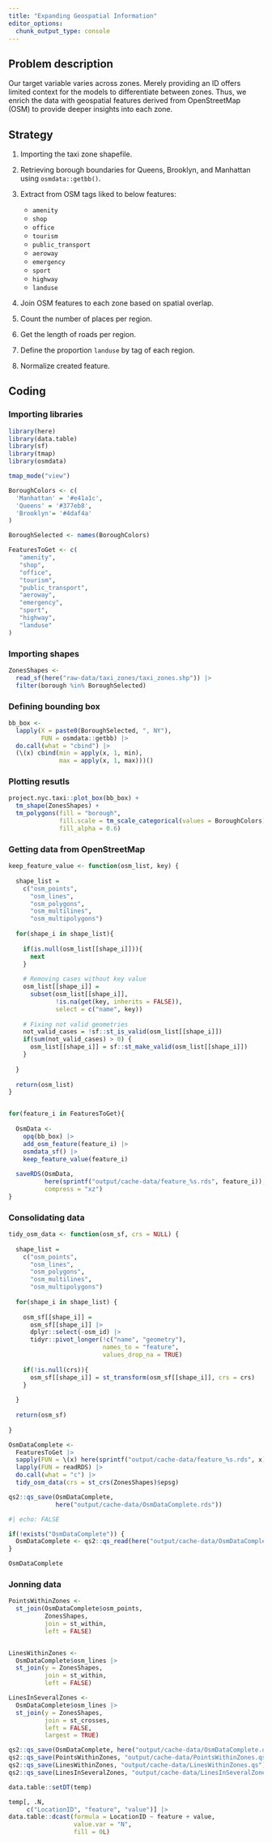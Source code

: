 ```yaml
---
title: "Expanding Geospatial Information"
editor_options: 
  chunk_output_type: console
---
```


## Problem description

Our target variable varies across zones. Merely providing an ID offers limited context for the models to differentiate between zones. Thus, we enrich the data with geospatial features derived from OpenStreetMap (OSM) to provide deeper insights into each zone.

## Strategy

1. Importing the taxi zone shapefile.

2. Retrieving borough boundaries for Queens, Brooklyn, and Manhattan using `osmdata::getbb()`.

3. Extract from OSM tags liked to below features:
   - `amenity`
   - `shop`
   - `office`
   - `tourism`
   - `public_transport`
   - `aeroway`
   - `emergency`
   - `sport`
   - `highway`
   - `landuse`
   
4. Join OSM features to each zone based on spatial overlap.

5. Count the number of places per region.

6. Get the length of roads per region.

7. Define the proportion `landuse` by tag of each region.

8. Normalize created feature.


## Coding

### Importing libraries

```r
library(here)
library(data.table)
library(sf)
library(tmap)
library(osmdata)

tmap_mode("view")

BoroughColors <- c(
  'Manhattan' = '#e41a1c',
  'Queens' = '#377eb8',
  'Brooklyn'= '#4daf4a'
)

BoroughSelected <- names(BoroughColors)

FeaturesToGet <- c(
   "amenity",
   "shop",
   "office",
   "tourism",
   "public_transport",
   "aeroway",
   "emergency",
   "sport",
   "highway",
   "landuse"
)

```

### Importing shapes

```r
ZonesShapes <-
  read_sf(here("raw-data/taxi_zones/taxi_zones.shp")) |>
  filter(borough %in% BoroughSelected)
```

### Defining bounding box

```r
bb_box <-
  lapply(X = paste0(BoroughSelected, ", NY"),
         FUN = osmdata::getbb) |>
  do.call(what = "cbind") |>
  (\(x) cbind(min = apply(x, 1, min),
              max = apply(x, 1, max)))()
```

### Plotting resutls

```r
project.nyc.taxi::plot_box(bb_box) +
  tm_shape(ZonesShapes) +
  tm_polygons(fill = "borough",
              fill.scale = tm_scale_categorical(values = BoroughColors),
              fill_alpha = 0.6)
```

### Getting data from OpenStreetMap

```r
keep_feature_value <- function(osm_list, key) {
  
  shape_list =
    c("osm_points",
      "osm_lines",
      "osm_polygons",
      "osm_multilines",
      "osm_multipolygons")
  
  for(shape_i in shape_list){
    
    if(is.null(osm_list[[shape_i]])){
      next
    }
    
    # Removing cases without key value
    osm_list[[shape_i]] =
      subset(osm_list[[shape_i]],
             !is.na(get(key, inherits = FALSE)),
             select = c("name", key))
    
    # Fixing not valid geometries
    not_valid_cases = !sf::st_is_valid(osm_list[[shape_i]])
    if(sum(not_valid_cases) > 0) {
      osm_list[[shape_i]] = sf::st_make_valid(osm_list[[shape_i]])
    }
    
  }
  
  return(osm_list)
}


for(feature_i in FeaturesToGet){
  
  OsmData <-
    opq(bb_box) |>
    add_osm_feature(feature_i) |>
    osmdata_sf() |>
    keep_feature_value(feature_i)
  
  saveRDS(OsmData, 
          here(sprintf("output/cache-data/feature_%s.rds", feature_i)), 
          compress = "xz")
}
```

### Consolidating data

```r
tidy_osm_data <- function(osm_sf, crs = NULL) {
  
  shape_list =
    c("osm_points",
      "osm_lines",
      "osm_polygons",
      "osm_multilines",
      "osm_multipolygons")
  
  for(shape_i in shape_list) {
    
    osm_sf[[shape_i]] =
      osm_sf[[shape_i]] |>
      dplyr::select(-osm_id) |>
      tidyr::pivot_longer(!c("name", "geometry"),
                          names_to = "feature",
                          values_drop_na = TRUE)
    
    if(!is.null(crs)){
      osm_sf[[shape_i]] = st_transform(osm_sf[[shape_i]], crs = crs)
    }
    
  }
  
  return(osm_sf)
  
}

OsmDataComplete <-
  FeaturesToGet |>
  sapply(FUN = \(x) here(sprintf("output/cache-data/feature_%s.rds", x))) |>
  lapply(FUN = readRDS) |>
  do.call(what = "c") |>
  tidy_osm_data(crs = st_crs(ZonesShapes)$epsg)

qs2::qs_save(OsmDataComplete, 
             here("output/cache-data/OsmDataComplete.rds"))
```

```r
#| echo: FALSE

if(!exists("OsmDataComplete")) {
  OsmDataComplete <- qs2::qs_read(here("output/cache-data/OsmDataComplete.qs"))
}

OsmDataComplete
```

### Jonning data

```r
PointsWithinZones <-
  st_join(OsmDataComplete$osm_points,
          ZonesShapes,
          join = st_within,
          left = FALSE)


LinesWithinZones <-
  OsmDataComplete$osm_lines |>
  st_join(y = ZonesShapes,
          join = st_within,
          left = FALSE)

LinesInSeveralZones <-
  OsmDataComplete$osm_lines |>
  st_join(y = ZonesShapes,
          join = st_crosses,
          left = FALSE,
          largest = TRUE)

```

```r
qs2::qs_save(OsmDataComplete, here("output/cache-data/OsmDataComplete.qs"))
qs2::qs_save(PointsWithinZones, "output/cache-data/PointsWithinZones.qs")
qs2::qs_save(LinesWithinZones, "output/cache-data/LinesWithinZones.qs")
qs2::qs_save(LinesInSeveralZones, "output/cache-data/LinesInSeveralZones.qs")
```



```r
data.table::setDT(temp)

temp[, .N,
     c("LocationID", "feature", "value")] |>
data.table::dcast(formula = LocationID ~ feature + value,
                  value.var = "N",
                  fill = 0L)
```


